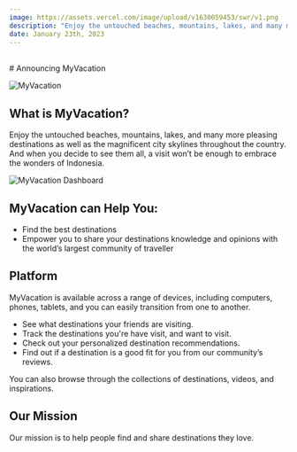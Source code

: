 ```yaml
---
image: https://assets.vercel.com/image/upload/v1630059453/swr/v1.png
description: "Enjoy the untouched beaches, mountains, lakes, and many more pleasing destinations as well as the magnificent city skylines throughout the country. And when you decide to see them all, a visit won’t be enough to embrace the wonders of Indonesia."
date: January 23th, 2023
---
```




<br />
# Announcing MyVacation

<Authors date='January 23th, 2024'>
  <Author name='Wahid Ari' link='https://github.com/wahidari' />
</Authors>

![MyVacation](/demo2.png)

## What is MyVacation?

Enjoy the untouched beaches, mountains, lakes, and many more pleasing destinations as well as the magnificent city skylines throughout the country. And when you decide to see them all, a visit won’t be enough to embrace the wonders of Indonesia.

![MyVacation Dashboard](/demo.png)

## MyVacation can Help You:

- Find the best destinations
- Empower you to share your destinations knowledge and opinions with the world’s largest community of traveller

## Platform

MyVacation is available across a range of devices, including computers, phones, tablets,
and you can easily transition from one to another.

- See what destinations your friends are visiting.
- Track the destinations you're have visit, and want to visit.
- Check out your personalized destination recommendations.
- Find out if a destination is a good fit for you from our community’s reviews.

<Callout>You can also browse through the collections of destinations, videos, and inspirations.</Callout>

## Our Mission

Our mission is to help people find and share destinations they love.
